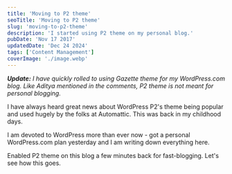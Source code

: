 ```yaml
---
title: 'Moving to P2 theme'
seoTitle: 'Moving to P2 theme'
slug: 'moving-to-p2-theme'
description: 'I started using P2 theme on my personal blog.'
pubDate: 'Nov 17 2017'
updatedDate: 'Dec 24 2024'
tags: ['Content Management']
coverImage: './image.webp'
---
```


**_Update:_** *I have quickly rolled to using Gazette theme for my WordPress.com blog. Like Aditya mentioned in the comments, P2 theme is not meant for personal blogging.*

I have always heard great news about WordPress P2's theme being popular and used hugely by the folks at Automattic. This was back in my childhood days.

I am devoted to WordPress more than ever now - got a personal WordPress.com plan yesterday and I am writing down everything here.

Enabled P2 theme on this blog a few minutes back for fast-blogging. Let's see how this goes.
